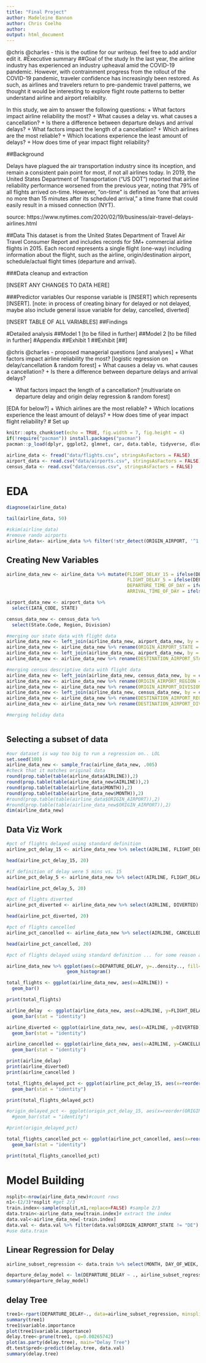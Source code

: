 ```yaml
---
title: "Final Project"
author: Madeleine Bannon
author: Chris Coelho
author: 
output: html_document
---
```

@chris @charles - this is the outline for our writeup. feel free to add and/or edit it. 
#Executive summary
##Goal of the study
In the last year, the airline industry has experienced an industry upheaval amid the COVID-19 pandemic. However, with contrainment progress from the rollout of the COVID-19 pandemic, traveler confidence has increasingly been restored. As such, as airlines and travelers return to pre-pandemic travel patterns, we thought it would be interesting to explore flight route patterns to better understand airline and airport reliaiblity.

In this study, we aim to answer the following questions: 
+ What factors impact airline reliability the most? 
  + What causes a delay vs. what causes a cancellation?
  + Is there a difference between departure delays and arrival delays?
+ What factors impact the length of a cancellation? 
+ Which airlines are the most reliable?
+ Which locations experience the least amount of delays?
+ How does time of year impact flight reliability?

##Background

Delays have plagued the air transportation industry since its inception, and remain a consistent pain point for most, if not all airlines today. In 2019, the United States Department of Transportation ("US DOT") reported that airline reliability performance worsened from the previous year, noting that 79% of all flights arrived on-time. However, "on-time" is defined as "one that arrives no more than 15 minutes after its scheduled arrival," a time frame that could easily result in a missed connection (NYT).

source: https://www.nytimes.com/2020/02/19/business/air-travel-delays-airlines.html


##Data
This dataset is from the United States Department of Travel Air Travel Consumer Report and includes records for 5M+ commercial airline flights in 2015. Each record represents a single flight (one-way) including information about the flight, such as the airline, origin/destination airport, schedule/actual flight times (departure and arrival).

###Data cleanup and extraction

[INSERT ANY CHANGES TO DATA HERE]

###Predictor variables
Our response variable is [INSERT] which represents [INSERT].  [note: in process of creating binary for delayed or not delayed, maybe also include general issue variable for delay, cancelled, diverted]

[INSERT TABLE OF ALL VARIABLES]
##Findings

#Detailed analysis
##Model 1 [to be filled in further]
##Model 2 [to be filled in further]
#Appendix
##Exhibit 1
##Exhibit [##]

@chris @charles - proposed managerial  questions [and analyses]
+ What factors impact airline reliability the most? [logistic regression on delay/cancellation & random forest]
  + What causes a delay vs. what causes a cancellation?
  + Is there a difference between departure delays and arrival delays?

+ What factors impact the length of a cancellation? [multivariate on departure delay and origin delay regression & random forest]

[EDA for below?]
+ Which airlines are the most reliable?
+ Which locations experience the least amount of delays?
+ How does time of year impact flight reliability?
# Set up
```r
knitr::opts_chunk$set(echo = TRUE, fig.width = 7, fig.height = 4)
if(!require("pacman")) install.packages("pacman")
pacman::p_load(dplyr, ggplot2, glmnet, car, data.table, tidyverse, dlookr, skimr, data.table, stringr, rpart, tree, partykit)   #add your packages here
```

```r
airline_data <- fread("data/flights.csv", stringsAsFactors = FALSE)
airport_data <- read.csv("data/airports.csv", stringsAsFactors = FALSE)
census_data <- read.csv("data/census.csv", stringsAsFactors = FALSE)
```
# EDA
```r
diagnose(airline_data)

tail(airline_data, 50)

#skim(airline_data)
#remove rando airports
airline_data<- airline_data %>% filter(!str_detect(ORIGIN_AIRPORT, '^1')) #impact of removing all airlines in october
```
## Creating New Variables
```r
airline_data_new <- airline_data %>% mutate(FLIGHT_DELAY_15 = ifelse(DEPARTURE_DELAY>15, 1, ifelse(ARRIVAL_DELAY>15, 1, 0)),
                                            FLIGHT_DELAY_5 = ifelse(DEPARTURE_DELAY>5, 1, ifelse(ARRIVAL_DELAY>5, 1, 0)), 
                                            DEPARTURE_TIME_OF_DAY = ifelse(SCHEDULED_DEPARTURE>1200, "PM", "AM"), 
                                            ARRIVAL_TIME_OF_DAY = ifelse(ARRIVAL_TIME>1200, "PM", "AM"))

airport_data_new <- airport_data %>% 
  select(IATA_CODE, STATE)

census_data_new <- census_data %>%
  select(State.Code, Region, Division)

#merging our state data with flight data
airline_data_new <- left_join(airline_data_new, airport_data_new, by = c("ORIGIN_AIRPORT"="IATA_CODE"))
airline_data_new <- airline_data_new %>% rename(ORIGIN_AIRPORT_STATE = STATE)
airline_data_new <- left_join(airline_data_new, airport_data_new, by = c("DESTINATION_AIRPORT"="IATA_CODE"))
airline_data_new <- airline_data_new %>% rename(DESTINATION_AIRPORT_STATE = STATE)

#merging census descriptive data with flight data 
airline_data_new <- left_join(airline_data_new, census_data_new, by = c("ORIGIN_AIRPORT_STATE"="State.Code"))
airline_data_new <- airline_data_new %>% rename(ORIGIN_AIRPORT_REGION = Region)
airline_data_new <- airline_data_new %>% rename(ORIGIN_AIRPORT_DIVISION = Division)
airline_data_new <- left_join(airline_data_new, census_data_new, by = c("DESTINATION_AIRPORT_STATE"="State.Code"))
airline_data_new <- airline_data_new %>% rename(DESTINATION_AIRPORT_REGION = Region)
airline_data_new <- airline_data_new %>% rename(DESTINATION_AIRPORT_DIVISION = Division)

#merging holiday data 



```
## Selecting a subset of data
```r

#our dataset is way too big to run a regression on.. LOL
set.seed(100)
airline_data_new <- sample_frac(airline_data_new, .005)
#check that it matches original data
round(prop.table(table(airline_data$AIRLINE)),2)
round(prop.table(table(airline_data_new$AIRLINE)),2)
round(prop.table(table(airline_data$MONTH)),2)
round(prop.table(table(airline_data_new$MONTH)),2)
#round(prop.table(table(airline_data$ORIGIN_AIRPORT)),2)
#round(prop.table(table(airline_data_new$ORIGIN_AIRPORT)),2)
dim(airline_data_new)
```
## Data Viz Work 
```r
#pct of flights delayed using standard definition 
airline_pct_delay_15 <- airline_data_new %>% select(AIRLINE, FLIGHT_DELAY_15)  %>% group_by(AIRLINE, FLIGHT_DELAY_15) %>% summarize(subtotals = n()) %>% mutate(percent = (subtotals / sum(subtotals) * 100)) %>% drop_na() %>% filter(FLIGHT_DELAY_15==1) %>% select(AIRLINE, percent)

head(airline_pct_delay_15, 20)

#if definition of delay were 5 mins vs. 15
airline_pct_delay_5 <- airline_data_new %>% select(AIRLINE, FLIGHT_DELAY_5) %>% group_by(AIRLINE, FLIGHT_DELAY_5) %>% summarize(subtotals = n()) %>% mutate(percent = (subtotals / sum(subtotals) * 100)) %>% drop_na() %>% filter(FLIGHT_DELAY_5==1) %>% select(AIRLINE, percent)

head(airline_pct_delay_5, 20)

#pct of flights diverted
airline_pct_diverted <- airline_data_new %>% select(AIRLINE, DIVERTED) %>% group_by(AIRLINE, DIVERTED) %>% summarize(subtotals = n()) %>% mutate(percent = (subtotals / sum(subtotals) * 100)) %>% filter(DIVERTED==1) %>% select(AIRLINE, percent)

head(airline_pct_diverted, 20)

#pct of flights cancelled
airline_pct_cancelled <- airline_data_new %>% select(AIRLINE, CANCELLED) %>% group_by(AIRLINE, CANCELLED) %>% summarize(subtotals = n()) %>% mutate(percent = (subtotals / sum(subtotals) * 100)) %>% drop_na() %>% filter(CANCELLED==1) %>% select(AIRLINE, percent)

head(airline_pct_cancelled, 20)

```

```r
#pct of flights delayed using standard definition ... for some reason airport codes showing up as numbers (factor levels?)??
```
```r
airline_data_new %>% ggplot(aes(x=DEPARTURE_DELAY, y=..density.., fill="blue"))+
                      geom_histogram()

```

```r

total_flights <- ggplot(airline_data_new, aes(x=AIRLINE)) + 
  geom_bar()

print(total_flights)
```

```r
airline_delay  <- ggplot(airline_data_new, aes(x=AIRLINE, y=FLIGHT_DELAY_15)) + 
  geom_bar(stat = "identity")

airline_diverted <- ggplot(airline_data_new, aes(x=AIRLINE, y=DIVERTED)) + 
  geom_bar(stat = "identity")

airline_cancelled <- ggplot(airline_data_new, aes(x=AIRLINE, y=CANCELLED)) + 
  geom_bar(stat = "identity")

print(airline_delay)
print(airline_diverted)
print(airline_cancelled )
```

```r

total_flights_delayed_pct <- ggplot(airline_pct_delay_15, aes(x=reorder(AIRLINE, -percent), y=percent)) + 
  geom_bar(stat = "identity")

print(total_flights_delayed_pct)

```

```r

#origin_delayed_pct <- ggplot(origin_pct_delay_15, aes(x=reorder(ORIGIN_AIRPORT, -percent), y=percent)) + 
  #geom_bar(stat = "identity")

#print(origin_delayed_pct)

```

```r

total_flights_cancelled_pct <- ggplot(airline_pct_cancelled, aes(x=reorder(AIRLINE, -percent), y=percent)) + 
  geom_bar(stat = "identity")

print(total_flights_cancelled_pct)

```
# Model Building
```r
nsplit<-nrow(airline_data_new)#count rows
n1<-(2/3)*nsplit #get 2/3
train.index<-sample(nsplit,n1,replace=FALSE) #sample 2/3
data.train<-airline_data_new[train.index]# extract the index
data.val<-airline_data_new[-train.index]
data.val <- data.val %>% filter(data.val$ORIGIN_AIRPORT_STATE != "DE")
#use data.train
```

## Linear Regression for Delay
```r

airline_subset_regression <- data.train %>% select(MONTH, DAY_OF_WEEK, AIRLINE, DISTANCE, DEPARTURE_DELAY, -ARRIVAL_DELAY, ORIGIN_AIRPORT_STATE, DESTINATION_AIRPORT_STATE)

departure_delay_model <- lm(DEPARTURE_DELAY ~ ., airline_subset_regression)
summary(departure_delay_model)

```
## delay Tree
```r
tree1<-rpart(DEPARTURE_DELAY~., data=airline_subset_regression, minsplit=20, cp=.0005, xval=10)
summary(tree1)
tree1$variable.importance
plot(tree1$variable.importance)
delay.tree<-prune(tree1, cp=0.00265742) 
plot(as.party(delay.tree), main="Delay Tree") 
dt.test$pred<-predict(delay.tree, data.val)
summary(delay.tree)
```


